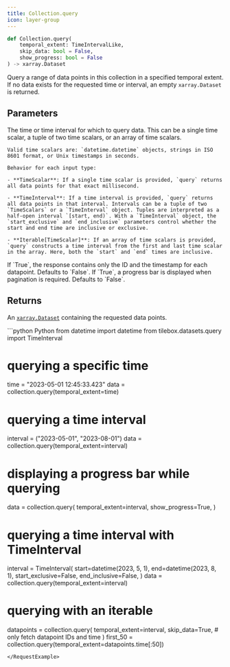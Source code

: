 ```yaml
---
title: Collection.query
icon: layer-group
---
```


```python
def Collection.query(
    temporal_extent: TimeIntervalLike,
    skip_data: bool = False,
    show_progress: bool = False
) -> xarray.Dataset
```

Query a range of data points in this collection in a specified temporal extent.
If no data exists for the requested time or interval, an empty `xarray.Dataset` is returned.

## Parameters

<ParamField path="temporal_extent" type="TimeIntervalLike">
    The time or time interval for which to query data. This can be a single time scalar, a tuple of two time scalars, or an array of time scalars.

    Valid time scalars are: `datetime.datetime` objects, strings in ISO 8601 format, or Unix timestamps in seconds.

    Behavior for each input type:

    - **TimeScalar**: If a single time scalar is provided, `query` returns all data points for that exact millisecond.

    - **TimeInterval**: If a time interval is provided, `query` returns all data points in that interval. Intervals can be a tuple of two `TimeScalars` or a `TimeInterval` object. Tuples are interpreted as a half-open interval `[start, end)`. With a `TimeInterval` object, the `start_exclusive` and `end_inclusive` parameters control whether the start and end time are inclusive or exclusive.

    - **Iterable[TimeScalar]**: If an array of time scalars is provided, `query` constructs a time interval from the first and last time scalar in the array. Here, both the `start` and `end` times are inclusive.

</ParamField>

<ParamField path="skip_data" type="bool">
  If `True`, the response contains only the ID and the timestamp for each datapoint. Defaults to `False`.
</ParamField>

<ParamField path="show_progress" type="bool">
  If `True`, a progress bar is displayed when pagination is required. Defaults to `False`.
</ParamField>

## Returns

An [`xarray.Dataset`](/sdks/python/xarray) containing the requested data points.

<RequestExample>
```python Python
from datetime import datetime
from tilebox.datasets.query import TimeInterval

# querying a specific time
time = "2023-05-01 12:45:33.423"
data = collection.query(temporal_extent=time)

# querying a time interval
interval = ("2023-05-01", "2023-08-01")
data = collection.query(temporal_extent=interval)

# displaying a progress bar while querying
data = collection.query(
  temporal_extent=interval,
  show_progress=True,
)

# querying a time interval with TimeInterval
interval = TimeInterval(
    start=datetime(2023, 5, 1),
    end=datetime(2023, 8, 1),
    start_exclusive=False,
    end_inclusive=False,
)
data = collection.query(temporal_extent=interval)

# querying with an iterable
datapoints = collection.query(
  temporal_extent=interval,
  skip_data=True,  # only fetch datapoint IDs and time
)
first_50 = collection.query(temporal_extent=datapoints.time[:50])
```
</RequestExample>
